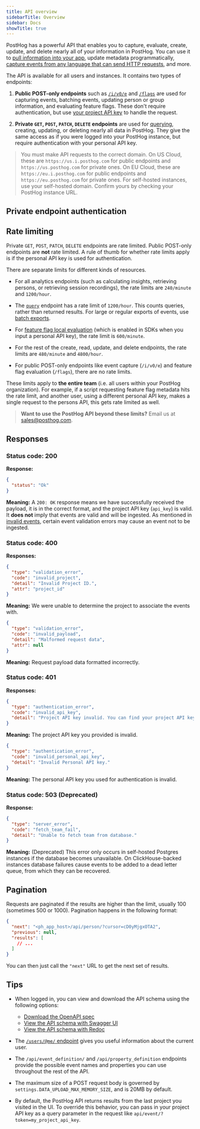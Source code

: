 ```yaml
---
title: API overview
sidebarTitle: Overview
sidebar: Docs
showTitle: true
---
```


PostHog has a powerful API that enables you to capture, evaluate, create, update, and delete nearly all of your information in PostHog. You can use it to [pull information into your app](/tutorials/customer-facing-analytics), update metadata programmatically, [capture events from any language that can send HTTP requests](/tutorials/api-capture-events), and more.

The API is available for all users and instances. It contains two types of endpoints:

1. **Public POST-only endpoints** such as [`/i/v0/e`](/docs/api/capture) and [`/flags`](/docs/api/flags) are used for capturing events, batching events, updating person or group information, and evaluating feature flags. These don't require authentication, but use [your project API key](https://app.posthog.com/project/settings) to handle the request.

2. **Private `GET`, `POST`, `PATCH`, `DELETE` endpoints** are used for [querying](/docs/api/queries), creating, updating, or deleting nearly all data in PostHog. They give the same access as if you were logged into your PostHog instance, but require authentication with your personal API key. 

> You must make API requests to the correct domain. On US Cloud, these are `https://us.i.posthog.com` for public endpoints and `https://us.posthog.com` for private ones. On EU Cloud, these are `https://eu.i.posthog.com` for public endpoints and `https://eu.posthog.com` for private ones. For self-hosted instances, use your self-hosted domain. Confirm yours by checking your PostHog instance URL.

## Private endpoint authentication


<InstallAPI />

## Rate limiting

Private `GET`, `POST`, `PATCH`, `DELETE` endpoints are rate limited. Public POST-only endpoints are **not** rate limited. A rule of thumb for whether rate limits apply is if the personal API key is used for authentication. 

There are separate limits for different kinds of resources.

- For all analytics endpoints (such as calculating insights, retrieving persons, or retrieving session recordings), the rate limits are `240/minute` and `1200/hour`.

- The [`query`](/docs/api/queries) endpoint has a rate limit of `1200/hour`. This counts queries, rather than returned results. For large or regular exports of events, use [batch exports](/docs/cdp/batch-exports).

- For [feature flag local evaluation](/docs/feature-flags/local-evaluation) (which is enabled in SDKs when you input a personal API key), the rate limit is `600/minute`.

- For the rest of the create, read, update, and delete endpoints, the rate limits are `480/minute` and `4800/hour`.

- For public POST-only endpoints like event capture (`/i/v0/e`) and feature flag evaluation (`/flags`), there are no rate limits.

These limits apply to **the entire team** (i.e. all users within your PostHog organization). For example, if a script requesting feature flag metadata hits the rate limit, and another user, using a different personal API key, makes a single request to the persons API, this gets rate limited as well.

> **Want to use the PostHog API beyond these limits?** Email us at [sales@posthog.com](to:sales@posthog.com).

## Responses

### Status code: 200

**Response:**

```json
{
  "status": "Ok"
}
```

**Meaning:** A `200: OK` response means we have successfully received the payload, it is in the correct format, and the project API key (`api_key`) is valid. It **does not** imply that events are valid and will be ingested. As mentioned in [invalid events](/docs/api/capture#invalid-events), certain event validation errors may cause an event not to be ingested.

### Status code: 400

**Responses:**

```json
{
  "type": "validation_error", 
  "code": "invalid_project",
  "detail": "Invalid Project ID.",
  "attr": "project_id"
}
```

**Meaning:** We were unable to determine the project to associate the events with.

```json
{
  "type": "validation_error", 
  "code": "invalid_payload", 
  "detail": "Malformed request data", 
  "attr": null
}
```

**Meaning:** Request payload data formatted incorrectly.

### Status code: 401

**Responses:**

```json
{
  "type": "authentication_error",
  "code": "invalid_api_key",
  "detail": "Project API key invalid. You can find your project API key in PostHog project settings."
}
```

**Meaning:** The project API key you provided is invalid.

```json
{
  "type": "authentication_error",
  "code": "invalid_personal_api_key",
  "detail": "Invalid Personal API key."
}
```

**Meaning:** The personal API key you used for authentication is invalid.

### Status code: 503 (Deprecated)

**Response:**

```json
{
  "type": "server_error",
  "code": "fetch_team_fail",
  "detail": "Unable to fetch team from database."
}
```

**Meaning:** (Deprecated) This error only occurs in self-hosted Postgres instances if the database becomes unavailable. On ClickHouse-backed instances database failures cause events to be added to a dead letter queue, from which they can be recovered.

## Pagination

Requests are paginated if the results are higher than the limit, usually 100 (sometimes 500 or 1000). Pagination happens in the following format:

```json
{
  "next": "<ph_app_host>/api/person/?cursor=cD0yMjgxOTA2",
  "previous": null,
  "results": [
    // ...
  ]
}
```

You can then just call the `"next"` URL to get the next set of results.

## Tips

- When logged in, you can view and download the API schema using the following options:
  - [Download the OpenAPI spec](https://app.posthog.com/api/schema/)
  - [View the API schema with Swagger UI](https://app.posthog.com/api/schema/swagger-ui/)
  - [View the API schema with Redoc](https://app.posthog.com/api/schema/redoc/)

- The [`/users/@me/` endpoint](/docs/api/user) gives you useful information about the current user.

- The `/api/event_definition/` and `/api/property_definition` endpoints provide the possible event names and properties you can use throughout the rest of the API.

- The maximum size of a POST request body is governed by `settings.DATA_UPLOAD_MAX_MEMORY_SIZE`, and is 20MB by default.

- By default, the PostHog API returns results from the last project you visited in the UI. To override this behavior, you can pass in your project API key as a query parameter in the request like `api/event/?token=my_project_api_key`.
